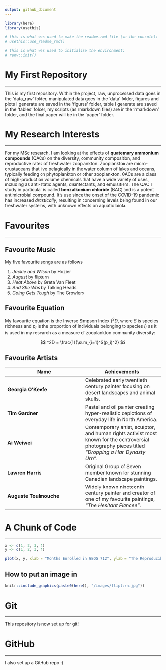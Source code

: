 ```yaml
---
output: github_document
---
```


```r

library(here)
library(usethis)

# this is what was used to make the readme.rmd file (in the console):
# usethis::use_readme_rmd()

# this is what was used to initialize the environment:
# renv::init()

```

# My First Repository

***

This is my first repository. Within the project, raw, unprocessed data goes in the 'data_raw' folder, manipulated data goes in the 'data' folder, figures and plots I generate are saved in the 'figures' folder, table I generate are saved in the 'tables' folder, my scripts (as rmarkdown files) are in the 'rmarkdown' folder, and the final paper will be in the 'paper' folder. 

# My Research Interests

***

For my MSc research, I am looking at the effects of **quaternary ammonium compounds** (QACs) on the diversity, community composition, and reproductive rates of freshwater zooplankton. Zooplankton are micro-crustaceans that live pelagically in the water column of lakes and oceans, typically feeding on phytoplankton or other zooplankton. QACs are a class of high-production volume chemicals that have a wide variety of uses, including as anti-static agents, disinfectants, and emulsifiers. The QAC I study in particular is called **benzalkonium chloride** (BAC) and is a potent antimicrobial compound. It's use since the onset of the COVID-19 pandemic has increased *drastically*, resulting in concerning levels being found in our freshwater systems, with unknown effects on aquatic biota. 

# Favourites

***

## Favourite Music

My five favourite songs are as follows:

1. *Jackie and Wilson* by Hozier 
2. *August* by flipturn
3. *Heat Above* by Greta Van Fleet 
4. *And She Was* by Talking Heads
5. *Going Gets Tough* by The Growlers 

## Favourite Equation

My favourite equation is the Inverse Simpson Index ($^2D$, where $S$ is species richness and $p_i$ is the proportion of individuals belonging to species $i$) as it is used in my research as a measure of zooplankton community diversity: 

$$
^2D = \frac{1}{\sum_{i=1}^S(p_i)^2}
$$

## Favourite Artists

Name | Achievements 
- | -
**Georgia O'Keefe** | Celebrated early twentieth century painter focusing on desert landscapes and animal skulls. 
**Tim Gardner** | Pastel and oil painter creating hyper-realistic depictions of everyday life in North America. 
**Ai Weiwei** | Contemporary artist, sculptor, and human rights activist most known for the controversial photography pieces titled *"Dropping a Han Dynasty Urn"*.
**Lawren Harris** | Original Group of Seven member known for stunning Canadian landscape paintings.
**Auguste Toulmouche** | Widely known nineteenth century painter and creator of one of my favourite paintings, *"The Hesitant Fiancee"*.

# A Chunk of Code 

***

```r
x <- c(1, 2, 3, 4)
y <- c(1, 2, 3, 4)

plot(x, y, xlab = "Months Enrolled in GEOG 712", ylab = "The Reproducibility of My Research", type = "l")
```

## How to put an image in
```r

knitr::include_graphics(paste0(here(), "/images/flipturn.jpg"))

```

# Git

***

This repository is now set up for git!

# GitHub

***

I also set up a GitHub repo :) 
